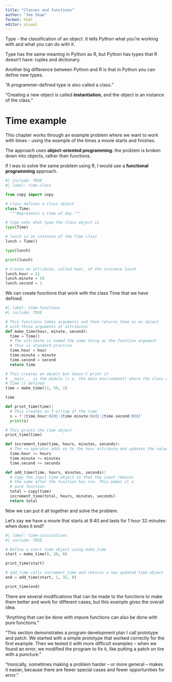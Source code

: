 ```yaml
---
title: "Classes and functions"
author: "Joe Shaw"
format: html
editor: visual
---
```


Type - the classification of an object. It tells Python what you're working with 
and what you can do with it.

Type has the same meaning in Python as R, but Python has types that R doesn't
have: tuples and dictionary.

Another big difference between Python and R is that in Python you can define
new types.

"A programmer-defined type is also called a class."

"Creating a new object is called **instantiation**, and the object is an 
instance of the class."

# Time example

This chapter works through an example problem where we want to work with times - 
using the example of the times a movie starts and finishes.

The approach uses **object-oriented programming**: the problem is broken down
into objects, rather than functions.

If I was to solve the same problem using R, I would use a **functional programming**
approach.

```python
#| include: TRUE
#| label: time-class

from copy import copy

# class defines a class object
class Time:
  """Represents a time of day."""

# type asks what type the class object is
type(Time)

# lunch is an instance of the Time class
lunch = Time()

type(lunch)

print(lunch)

# Create an attribute, called hour, of the instance lunch
lunch.hour = 11
lunch.minute = 59
lunch.second = 1

```

We can create functions that work with the class Time that we have defined.

```python
#| label: time-functions
#| include: TRUE

# This functions takes arguments and then returns them as an object
# with those arguments at attributes
def make_time(hour, minute, second):
  time = Time()
  # The attribute is named the same thing as the function argument
  # This is standard practice
  time.hour = hour
  time.minute = minute
  time.second = second
  return time

# This creates an object but doesn't print it
# __main__. is the module (i.e. the main environment) where the class object 
# Time is defined
time = make_time(11, 59, 1)

time

def print_time(time):
  # This creates an f-string of the time
  s = f'{time.hour:02d}:{time.minute:02d}:{time.second:02d}'
  print(s)

# This prints the time object
print_time(time)

def increment_time(time, hours, minutes, seconds):
  # The += operator adds on to the hour attribute and updates the value
  time.hour += hours
  time.minute += minutes
  time.second += seconds

def add_time(time, hours, minutes, seconds):
  # Copy the input time object so that the input remains
  # the same after the function has run. This makes it a 
  # pure function.
  total = copy(time)
  increment_time(total, hours, minutes, seconds)
  return total

```

Now we can put it all together and solve the problem.

Let's say we have a movie that starts at 9:40 and lasts for 1 hour 32 minutes:
when does it end?

```python
#| label: time-calculations
#| include: TRUE

# Define a start time object using make_time
start = make_time(9, 20, 0)

print_time(start)

# add_time calls increment_time and returns a new updated time object
end = add_time(start, 1, 32, 0)

print_time(end)

```

There are several modifications that can be made to the functions to make them
better and work for different cases, but this example gives the overall idea.

"Anything that can be done with impure functions can also be done with pure functions."

"This section demonstrates a program development plan I call prototype and patch. We started with a simple prototype that worked correctly for the first example. Then we tested it with more difficult examples – when we found an error, we modified the program to fix it, like putting a patch on tire with a puncture."

"Ironically, sometimes making a problem harder – or more general – makes it easier, because there are fewer special cases and fewer opportunities for error."

